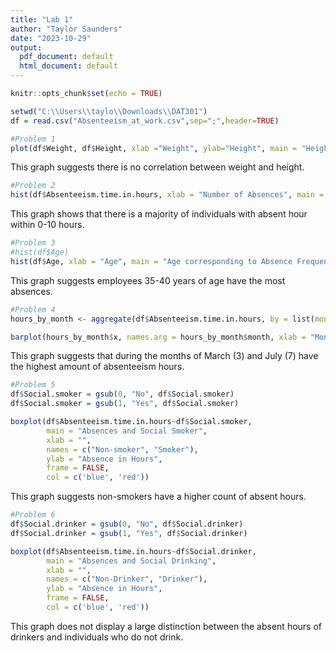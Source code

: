 ---
title: "Lab 1"
author: "Taylor Saunders"
date: "2023-10-29"
output:
  pdf_document: default
  html_document: default
---

```{r setup, include=FALSE}
knitr::opts_chunk$set(echo = TRUE)
```

```{r}
setwd("C:\\Users\\taylo\\Downloads\\DAT301")
df = read.csv("Absenteeism_at_work.csv",sep=";",header=TRUE)
```


```{r}
#Problem 1
plot(df$Weight, df$Height, xlab ="Weight", ylab="Height", main = "Height vs Weight")
```
This graph suggests there is no correlation between weight and height.

```{r}
#Problem 2
hist(df$Absenteeism.time.in.hours, xlab = "Number of Absences", main = "Abseneeism Time in Hours")
```
This graph shows that there is a majority of individuals with absent hour within 0-10 hours.

```{r}
#Problem 3
#hist(df$Age)
hist(df$Age, xlab = "Age", main = "Age corresponding to Absence Frequency")
```
This graph suggests employees 35-40 years of age have the most absences.

```{r}
#Problem 4
hours_by_month <- aggregate(df$Absenteeism.time.in.hours, by = list(month = df$Month), FUN = sum)

barplot(hours_by_month$x, names.arg = hours_by_month$month, xlab = "Month", ylab = "Total Absenteeism Hours")
```
This graph suggests that during the months of March (3) and July (7) have the highest amount of absenteeism hours. 

```{r}
#Problem 5
df$Social.smoker = gsub(0, "No", df$Social.smoker)
df$Social.smoker = gsub(1, "Yes", df$Social.smoker)

boxplot(df$Absenteeism.time.in.hours~df$Social.smoker,
        main = "Absences and Social Smoker",
        xlab = "",
        names = c("Non-smoker", "Smoker"),
        ylab = "Absence in Hours",
        frame = FALSE,
        col = c('blue', 'red'))
```
This graph suggests non-smokers have a higher count of absent hours.

```{r}
#Problem 6
df$Social.drinker = gsub(0, "No", df$Social.drinker)
df$Social.drinker = gsub(1, "Yes", df$Social.drinker)

boxplot(df$Absenteeism.time.in.hours~df$Social.drinker,
        main = "Absences and Social Drinking",
        xlab = "",
        names = c("Non-Drinker", "Drinker"),
        ylab = "Absence in Hours",
        frame = FALSE,
        col = c('blue', 'red'))
```
This graph does not display a large distinction between the absent hours of drinkers and individuals who do not drink. 

